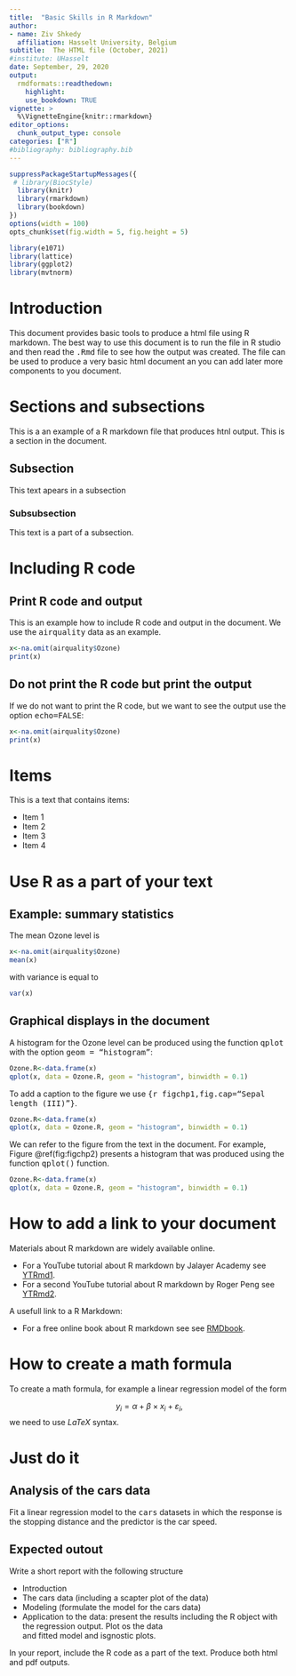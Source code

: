 ---
title:  "Basic Skills in R Markdown"
author:
- name: Ziv Shkedy
  affiliation: Hasselt University, Belgium
subtitle:  The HTML file (October, 2021)
#institute: UHasselt
date: September, 29, 2020
output:
  rmdformats::readthedown:
    highlight: 
    use_bookdown: TRUE
vignette: >
  %\VignetteEngine{knitr::rmarkdown}
editor_options: 
  chunk_output_type: console
categories: ["R"]
#bibliography: bibliography.bib
---


<script type="text/javascript"
  src="http://cdn.mathjax.org/mathjax/latest/MathJax.js?config=TeX-AMS-MML_HTMLorMML">
</script>


```{r style, echo=FALSE, message=FALSE, warning=FALSE, results="asis"}
suppressPackageStartupMessages({
 # library(BiocStyle)
  library(knitr)
  library(rmarkdown)
  library(bookdown)
})
options(width = 100)
opts_chunk$set(fig.width = 5, fig.height = 5)

```

```{r,echo=FALSE}
library(e1071)
library(lattice)
library(ggplot2)
library(mvtnorm)
```


# Introduction

This document provides basic tools to produce a html file using R markdown. The best way to use this document is to run the file in R studio and then read the <tt>.Rmd</tt> file to see how the output was created. The file can be used to produce a very basic html document an you can add later more components to you document.

# Sections and subsections

This is a an example of a R markdown file that produces htnl output.  This is a section in the document.

## Subsection

This text apears in a subsection

### Subsubsection 

This text is a part of a subsection.



# Including R code

## Print R code and output

This is an example how to include R code and output in the document. We use the <tt>airquality</tt> data as an example.


```{r}
x<-na.omit(airquality$Ozone)
print(x) 
```

## Do not print the R code but print the output

If we do not want to print the R code, but we want to see the output use the option <tt>echo=FALSE</tt>:

```{r,echo=FALSE}
x<-na.omit(airquality$Ozone)
print(x) 
```


# Items

This is a text that contains items:

 * Item 1
 * Item 2
 * Item 3 
 * Item 4
 
 
# Use R as a part of your text

## Example: summary statistics

The mean Ozone level is 

```{r}
x<-na.omit(airquality$Ozone)
mean(x) 
```

with variance is equal to

```{r}
var(x) 
```

## Graphical displays in the document

A histogram for the Ozone level can be produced using the function <tt>qplot</tt> with the option <tt>geom = "histogram"</tt>:

```{r}
Ozone.R<-data.frame(x)
qplot(x, data = Ozone.R, geom = "histogram", binwidth = 0.1)
```


To add a caption to the figure we use <tt>{r figchp1,fig.cap="Sepal length (III)"}</tt>.

```{r figchp1,fig.cap="Sepal length (III)"}
Ozone.R<-data.frame(x)
qplot(x, data = Ozone.R, geom = "histogram", binwidth = 0.1)
```

We can refer to the figure from the text in the document. For example, Figure \@ref(fig:figchp2)  presents a histogram that was produced using the function <tt>qplot()</tt> function.

```{r figchp2,fig.cap="Sepal length (III)"}
Ozone.R<-data.frame(x)
qplot(x, data = Ozone.R, geom = "histogram", binwidth = 0.1)
```

# How to add a link to your document

Materials about R markdown are widely available online. 

 * For a YouTube tutorial about R markdown by 
   Jalayer Academy see [YTRmd1](https://www.youtube.com/watch?v=tKUufzpoHDE).
 * For a second YouTube tutorial about R markdown  by 
   Roger Peng see [YTRmd2](https://www.youtube.com/watch?v=DNS7i2m4sB0).
 
A usefull link to a R Markdown:

 * For a free online book about R markdown see see [RMDbook](https://bookdown.org/yihui/rmarkdown/).

# How to create a math formula

To create a math formula, for example a linear regression model of the form

$$y_{i}=\alpha+\beta \times x_{i} + \varepsilon_{i},$$
we need to use $LaTeX$ syntax. 


# Just do it

## Analysis of the cars data

Fit a linear regression model to the <tt>cars</tt> datasets in which the response is the stopping distance and the predictor is the car speed.

## Expected outout

Write a short report with the following structure

  * Introduction
  * The cars data (including a scapter plot of the data)
  * Modeling (formulate the model for the cars data)
  * Application to the data: present the results including the R object with the regression output. Plot os the data   
    and fitted model and isgnostic plots.
    
  
In your report, include the R code as a part of the text. Produce both html and pdf outputs.
